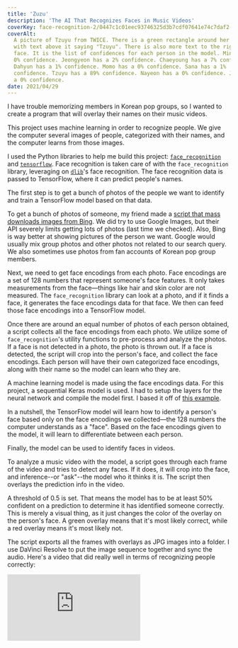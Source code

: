 ```yaml
---
title: 'Zuzu'
description: 'The AI That Recognizes Faces in Music Videos'
coverKey: face-recognition-2/0447c1c01eec93746325d3b7cdf07641e74c7daf2-2025x2025.jpg
coverAlt:
  A picture of Tzuyu from TWICE. There is a green rectangle around her face,
  with text above it saying "Tzuyu". There is also more text to the right of her
  face. It is the list of confidences for each person in the model. Mina has a
  0% confidence. Jeongyeon has a 2% confidence. Chaeyoung has a 7% confidence.
  Dahyun has a 1% confidence. Momo has a 0% confidence. Sana has a 1%
  confidence. Tzuyu has a 89% confidence. Nayeon has a 0% confidence. Jihyo has
  a 0% confidence.
date: 2021/04/29
---
```



<Bleed>
  <ImageWithCaption src="face-recognition-2/e1b0667b813c142ccaf133a39be3a420c29fdf6b-3840x1725.webp" />
</Bleed>

I have trouble memorizing members in Korean pop groups, so I wanted to create a
program that will overlay their names on their music videos.

This project uses machine learning in order to recognize people. We give the
computer several images of people, categorized with their names, and the
computer learns from those images.

I used the Python libraries to help me build this project:
[`face_recognition`](https://github.com/ageitgey/face_recognition) and
[`tensorflow`](https://www.tensorflow.org). Face recognition is taken care of
with the `face_recognition` library, leveraging on [`dlib`](http://dlib.net)'s
face recognition. The face recognition data is passed to TensorFlow, where it
can predict people's names.

The first step is to get a bunch of photos of the people we want to identify and
train a TensorFlow model based on that data.

To get a bunch of photos of someone, my friend made a
[script that mass downloads images from Bing](https://github.com/natdosan/Image-Scraper-using-Bing-API).
We did try to use Google Images, but their API severely limits getting lots of
photos (last time we checked). Also, Bing is way better at showing pictures of
the person we want. Google would usually mix group photos and other photos not
related to our search query. We also sometimes use photos from fan accounts of
Korean pop group members.

Next, we need to get face encodings from each photo. Face encodings are a set of
128 numbers that represent someone's face features. It only takes measurements
from the face—things like hair and skin color are not measured. The
`face_recognition` library can look at a photo, and if it finds a face, it
generates the face encodings data for that face. We then can feed those face
encodings into a TensorFlow model.

Once there are around an equal number of photos of each person obtained, a
script collects all the face encodings from each photo. We utilize some of
`face_recognition`'s utility functions to pre-process and analyze the photos. If
a face is not detected in a photo, the photo is thrown out. If a face is
detected, the script will crop into the person's face, and collect the face
encodings. Each person will have their own categorized face encodings, along
with their name so the model can learn who they are.

A machine learning model is made using the face encodings data. For this
project, a sequential Keras model is used. I had to setup the layers for the
neural network and compile the model first. I based it off of
[this example](https://www.tensorflow.org/tutorials/keras/classification).

In a nutshell, the TensorFlow model will learn how to identify a person's face
based only on the face encodings we collected—the 128 numbers the computer
understands as a "face". Based on the face encodings given to the model, it will
learn to differentiate between each person.

Finally, the model can be used to identify faces in videos.

To analyze a music video with the model, a script goes through each frame of the
video and tries to detect any faces. If it does, it will crop into the face, and
inference--or "ask"--the model who it thinks it is. The script then overlays the
prediction info in the video.

<ImageWithCaption
  src="face-recognition-2/0447c1c01eec93746325d3b7cdf07641e74c7daf-2025x2025.webp"
  alt='A picture of Tzuyu from TWICE. There is a green rectangle around her face,
  with text above it saying "Tzuyu". There is also more text to the right of her
  face. It is the list of confidences for each person in the model. Mina has a
  0% confidence. Jeongyeon has a 2% confidence. Chaeyoung has a 7% confidence.
  Dahyun has a 1% confidence. Momo has a 0% confidence. Sana has a 1%
  confidence. Tzuyu has a 89% confidence. Nayeon has a 0% confidence. Jihyo has
  a 0% confidence.'
/>

A threshold of 0.5 is set. That means the model has to be at least 50% confident
on a prediction to determine it has identified someone correctly. This is merely
a visual thing, as it just changes the color of the overlay on the person's
face. A green overlay means that it's most likely correct, while a red overlay
means it's most likely not.

The script exports all the frames with overlays as JPG images into a folder. I
use DaVinci Resolve to put the image sequence together and sync the audio.
Here's a video that did really well in terms of recognizing people correctly:

<Bleed>
  <iframe
    className="aspect-video w-full"
    src="https://www.youtube.com/embed/lAyz3tI5mYY?si=yUvllLbc-A906Nk-&color=white"
    title="YouTube video player"
    frameBorder="0"
  />
</Bleed>

Usually a single TensorFlow model will contain faces data for only a single
Korean pop group. I have been making models for multiple Korean pop groups and
have been running this on multiple music videos. I upload them to
[this YouTube channel](https://www.youtube.com/channel/UCFDe8fyhGR_SUj_8ribSNIg).

---

The goal is to get a good model that can recognize people with high accuracy.
However to get there, we need a _lot_ of photos for each person. Mass
downloading images off the internet is really helpful, but all of those images
don't always have the correct person. Some of the images may contain group
photos or the wrong person. Filtering through downloaded photos will improve the
model.

Also, music videos are very fast and usually don't have very clear views of
faces. I don't think the model will get better in that scenario. Lots of
pictures of each person at every angle will be needed. Music videos where people
aren't moving/dancing very fast or where the people face the camera mostly are
better for recognizing faces.

This project has exceeded my expectations. It recognizing faces from very far
away to being semi-blocked surprised me. As I keep diving into machine learning,
I want to further explore ways I can make this project better. I hope this tool
can help me and others learn members in Korean pop groups faster and easier.

I also want to thank my friends for helping me with this project. This project
wouldn't have been possible without them. They always give me suggestions on
which videos/groups to run this on and most importantly, verify that the AI is
recognizing members correctly.

